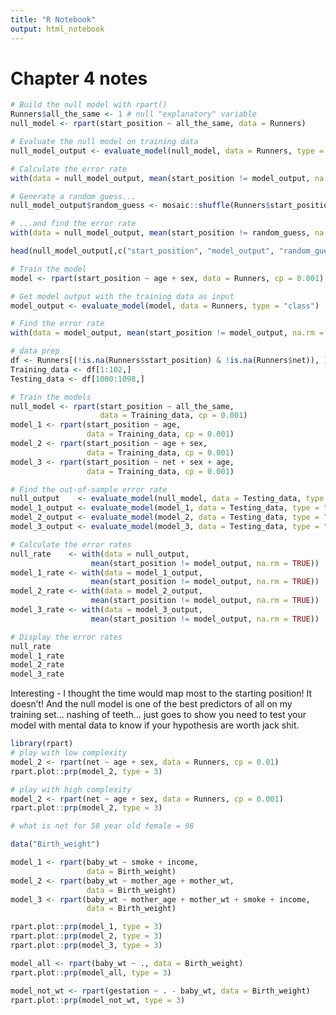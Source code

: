 ```yaml
---
title: "R Notebook"
output: html_notebook
---
```


# Chapter 4 notes

```r
# Build the null model with rpart()
Runners$all_the_same <- 1 # null "explanatory" variable
null_model <- rpart(start_position ~ all_the_same, data = Runners)

# Evaluate the null model on training data
null_model_output <- evaluate_model(null_model, data = Runners, type = "class")

# Calculate the error rate
with(data = null_model_output, mean(start_position != model_output, na.rm = TRUE))

# Generate a random guess...
null_model_output$random_guess <- mosaic::shuffle(Runners$start_position)

# ...and find the error rate
with(data = null_model_output, mean(start_position != random_guess, na.rm = TRUE))
```

```r
head(null_model_output[,c("start_position", "model_output", "random_guess")], n=20)
```


```r
# Train the model
model <- rpart(start_position ~ age + sex, data = Runners, cp = 0.001)

# Get model output with the training data as input
model_output <- evaluate_model(model, data = Runners, type = "class")

# Find the error rate
with(data = model_output, mean(start_position != model_output, na.rm = TRUE))
```

```r
# data prep
df <- Runners[(!is.na(Runners$start_position) & !is.na(Runners$net)), ]
Training_data <- df[1:102,]
Testing_data <- df[1000:1098,]

# Train the models 
null_model <- rpart(start_position ~ all_the_same,
                    data = Training_data, cp = 0.001)
model_1 <- rpart(start_position ~ age, 
                 data = Training_data, cp = 0.001)
model_2 <- rpart(start_position ~ age + sex, 
                 data = Training_data, cp = 0.001)
model_3 <- rpart(start_position ~ net + sex + age, 
                 data = Training_data, cp = 0.001)

# Find the out-of-sample error rate
null_output    <- evaluate_model(null_model, data = Testing_data, type = "class")
model_1_output <- evaluate_model(model_1, data = Testing_data, type = "class")
model_2_output <- evaluate_model(model_2, data = Testing_data, type = "class")
model_3_output <- evaluate_model(model_3, data = Testing_data, type = "class")

# Calculate the error rates
null_rate    <- with(data = null_output, 
                  mean(start_position != model_output, na.rm = TRUE))
model_1_rate <- with(data = model_1_output, 
                  mean(start_position != model_output, na.rm = TRUE))
model_2_rate <- with(data = model_2_output, 
                  mean(start_position != model_output, na.rm = TRUE))
model_3_rate <- with(data = model_3_output, 
                  mean(start_position != model_output, na.rm = TRUE))

# Display the error rates
null_rate
model_1_rate
model_2_rate
model_3_rate
```
Interesting - I thought the time would map most to the starting position! It doesn't! And the null model is one of the best predictors of all on my training set... nashing of teeth... just goes to show you need to test your model with mental data to know if your hypothesis are worth jack shit.

```r
library(rpart)
# play with low complexity
model_2 <- rpart(net ~ age + sex, data = Runners, cp = 0.01)
rpart.plot::prp(model_2, type = 3)

# play with high complexity
model_2 <- rpart(net ~ age + sex, data = Runners, cp = 0.001)
rpart.plot::prp(model_2, type = 3)

# what is net for 58 year old female = 98
```

```r
data("Birth_weight")

model_1 <- rpart(baby_wt ~ smoke + income, 
                 data = Birth_weight)
model_2 <- rpart(baby_wt ~ mother_age + mother_wt, 
                 data = Birth_weight)
model_3 <- rpart(baby_wt ~ mother_age + mother_wt + smoke + income, 
                 data = Birth_weight)

rpart.plot::prp(model_1, type = 3)
rpart.plot::prp(model_2, type = 3)
rpart.plot::prp(model_3, type = 3)
```

```r
model_all <- rpart(baby_wt ~ ., data = Birth_weight)
rpart.plot::prp(model_all, type = 3)

model_not_wt <- rpart(gestation ~ . - baby_wt, data = Birth_weight)
rpart.plot::prp(model_not_wt, type = 3)
```







